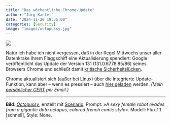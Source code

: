 ```yaml
---
title: "Das wöchentliche Chrome-Update"
author: "Jörg Kantel"
date: "2024-11-20 19:35:00"
categories: [Security]
image: "images/octopussy.jpg"
---
```


[![](images/octopussy-b.jpg)](https://www.flickr.com/photos/schockwellenreiter/54036052264/)

Natürlich habe ich nicht vergessen, daß in der Regel Mittwochs unser aller Datenkrake ihrem Flaggschiff eine Aktualisierung spendiert: Google veröffentlicht das Update der Version 131 (131.0.6778.85/86) seines Browsers Chrome und schließt damit [kritische Sicherheitslücken](https://chromereleases.googleblog.com/2024/11/stable-channel-update-for-desktop_12.html).

Chrome aktualisiert sich (außer bei Linux) über die integrierte Update-Funktion, kann aber -- wenn es pressiert -- auch [hier geladen](https://www.google.com/intl/de/chrome/browser/) werden. *(Mein [persönlicher CERT](https://wwwuser.gwdguser.de/~mreiman1/) per Email.)*

---

**Bild**: *[Octopussy](https://www.flickr.com/photos/schockwellenreiter/54036052264/)*, erstellt mit [Scenario](http://cognitiones.kantel-chaos-team.de/technikgeschichte/rechnerundnetze/scenario.html). Prompt: »*A sexy female robot evades from a gigantic data octopus, colored french comic style*«. Modell: Flux.1.1 [schnell], Style: None.